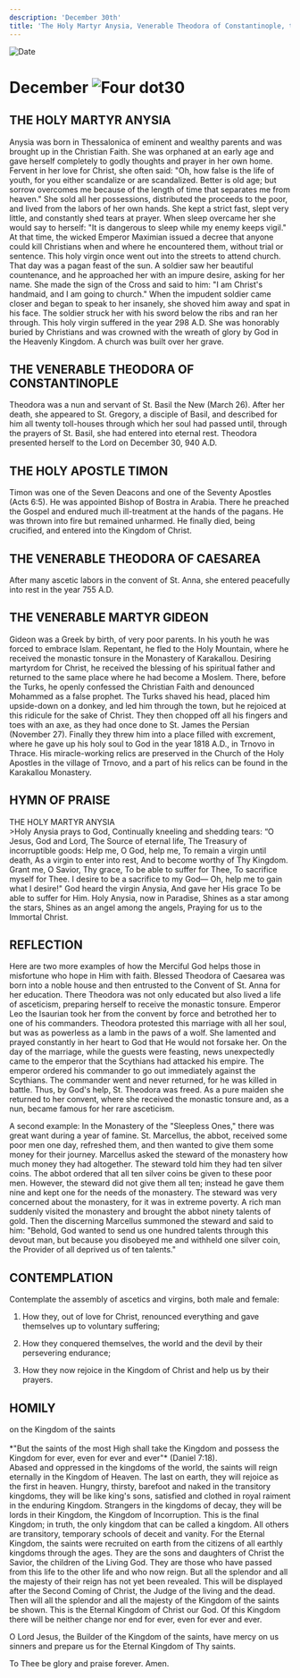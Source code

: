 ```yaml
---
description: 'December 30th'
title: 'The Holy Martyr Anysia, Venerable Theodora of Constantinople, the Holy Apostle Timon, Venerable Theodora of Caesarea, Venerable Martyr Gideon'
---
```


<CustomPaginator />
<RunningHead />

<Image src="/title-imprint.png" height={68} width={50} alt="Date" className="title-imprint"/>

# <div id="date">December <Image className="four-dot" src="/four-dot.png" height={15} width={15} alt="Four dot" />30</div>

## THE HOLY MARTYR ANYSIA

Anysia was born in Thessalonica of eminent and wealthy parents and was brought up in the Christian Faith. She was orphaned at an early age and gave herself completely to godly thoughts and prayer in her own home. Fervent in her love for Christ, she often said: "Oh, how false is the life of youth, for you either scandalize or are scandalized. Better is old age; but sorrow overcomes me because of the length of time that separates me from heaven." She sold all her possessions, distributed the proceeds to the poor, and lived from the labors of her own hands. She kept a strict fast, slept very little, and constantly shed tears at prayer. When sleep overcame her she would say to herself: "It is dangerous to sleep while my enemy keeps vigil." At that time, the wicked Emperor Maximian issued a decree that anyone could kill Christians when and where he encountered them, without trial or sentence. This holy virgin once went out into the streets to attend church. That day was a pagan feast of the sun. A soldier saw her beautiful countenance, and he approached her with an impure desire, asking for her name. She made the sign of the Cross and said to him: "I am Christ's handmaid, and I am going to church." When the impudent soldier came closer and began to speak to her insanely, she shoved him away and spat in his face. The soldier struck her with his sword below the ribs and ran her through. This holy virgin suffered in the year 298 A.D. She was honorably buried by Christians and was crowned with the wreath of glory by God in the Heavenly Kingdom. A church was built over her grave.

## THE VENERABLE THEODORA OF CONSTANTINOPLE

Theodora was a nun and servant of St. Basil the New (March 26). After her death, she appeared to St. Gregory, a disciple of Basil, and described for him all twenty toll-houses through which her soul had passed until, through the prayers of St. Basil, she had entered into eternal rest. Theodora presented herself to the Lord on December 30, 940 A.D.

## THE HOLY APOSTLE TIMON

Timon was one of the Seven Deacons and one of the Seventy Apostles (Acts 6:5). He was appointed Bishop of Bostra in Arabia. There he preached the Gospel and endured much ill-treatment at the hands of the pagans. He was thrown into fire but remained unharmed. He finally died, being crucified, and entered into the Kingdom of Christ. 

## THE VENERABLE THEODORA OF CAESAREA

After many ascetic labors in the convent of St. Anna, she entered peacefully into rest in the year 755 A.D.

## THE VENERABLE MARTYR GIDEON

Gideon was a Greek by birth, of very poor parents. In his youth he was forced to embrace Islam. Repentant, he fled to the Holy Mountain, where he received the monastic tonsure in the Monastery of Karakallou. Desiring martyrdom for Christ, he received the blessing of his spiritual father and returned to the same place where he had become a Moslem. There, before the Turks, he openly confessed the Christian Faith and denounced Mohammed as a false prophet. The Turks shaved his head, placed him upside-down on a donkey, and led him through the town, but he rejoiced at this ridicule for the sake of Christ. They then chopped off all his fingers and toes with an axe, as they had once done to St. James the Persian (November 27). Finally they threw him into a place filled with excrement, where he gave up his holy soul to God in the year 1818 A.D., in Trnovo in Thrace. His miracle-working relics are preserved in the Church of the Holy Apostles in the village of Trnovo, and a part of his relics can be found in the Karakallou Monastery.


## HYMN OF PRAISE
<div style={{textAlign:'center', color:'crimson', fontWeight:'bold'}}>
THE HOLY MARTYR ANYSIA
</div>
>Holy Anysia prays to God,  
Continually kneeling and shedding tears:  
“O Jesus, God and Lord,  
The Source of eternal life,  
The Treasury of incorruptible goods:  
Help me, O God, help me,  
To remain a virgin until death,  
As a virgin to enter into rest,  
And to become worthy of Thy Kingdom.  
Grant me, O Savior, Thy grace,  
To be able to suffer for Thee,  
To sacrifice myself for Thee.  
I desire to be a sacrifice to my God—  
Oh, help me to gain what I desire!"  
God heard the virgin Anysia,  
And gave her His grace  
To be able to suffer for Him.  
Holy Anysia, now in Paradise,  
Shines as a star among the stars,  
Shines as an angel among the angels,  
Praying for us to the Immortal Christ.  


## REFLECTION

Here are two more examples of how the Merciful God helps those in misfortune who hope in Him with faith. Blessed Theodora of Caesarea was born into a noble house and then entrusted to the Convent of St. Anna for her education. There Theodora was not only educated but also lived a life of asceticism, preparing herself to receive the monastic tonsure. Emperor Leo the Isaurian took her from the convent by force and betrothed her to one of his commanders. Theodora protested this marriage with all her soul, but was as powerless as a lamb in the paws of a wolf. She lamented and prayed constantly in her heart to God that He would not forsake her. On the day of the marriage, while the guests were feasting, news unexpectedly came to the emperor that the Scythians had attacked his empire. The emperor ordered his commander to go out immediately against the Scythians. The commander went and never returned, for he was killed in battle. Thus, by God's help, St. Theodora was freed. As a pure maiden she returned to her convent, where she received the monastic tonsure and, as a nun, became famous for her rare asceticism.

A second example: In the Monastery of the "Sleepless Ones," there was great want during a year of famine. St. Marcellus, the abbot, received some poor men one day, refreshed them, and then wanted to give them some money for their journey. Marcellus asked the steward of the monastery how much money they had altogether. The steward told him they had ten silver coins. The abbot ordered that all ten silver coins be given to these poor men. However, the steward did not give them all ten; instead he gave them nine and kept one for the needs of the monastery. The steward was very concerned about the monastery, for it was in extreme poverty. A rich man suddenly visited the monastery and brought the abbot ninety talents of gold. Then the discerning Marcellus summoned the steward and said to him: "Behold, God wanted to send us one hundred talents through this devout man, but because you disobeyed me and withheld one silver coin, the Provider of all deprived us of ten talents."


## CONTEMPLATION

Contemplate the assembly of ascetics and virgins, both male and female:

1. How they, out of love for Christ, renounced everything and gave themselves up to voluntary suffering;

2. How they conquered themselves, the world and the devil by their persevering endurance;

3. How they now rejoice in the Kingdom of Christ and help us by their prayers.


## HOMILY
<div style={{textAlign:'center', color:'crimson', fontWeight:'bold'}}>
on the Kingdom of the saints
</div>
<br />
<div style={{textAlign:'right'}}>
*"But the saints of the most High shall take the Kingdom and possess the Kingdom for ever, even for ever and ever"* (Daniel 7:18).
</div>
Abased and oppressed in the kingdoms of the world, the saints will reign eternally in the Kingdom of Heaven. The last on earth, they will rejoice as the first in heaven. Hungry, thirsty, barefoot and naked in the transitory kingdoms, they will be like king's sons, satisfied and clothed in royal raiment in the enduring Kingdom. Strangers in the kingdoms of decay, they will be lords in their Kingdom, the Kingdom of Incorruption. This is the final Kingdom; in truth, the only kingdom that can be called a kingdom. All others are transitory, temporary schools of deceit and vanity. For the Eternal Kingdom, the saints were recruited on earth from the citizens of all earthly kingdoms through the ages. They are the sons and daughters of Christ the Savior, the children of the Living God. They are those who have passed from this life to the other life and who now reign. But all the splendor and all the majesty of their reign has not yet been revealed. This will be displayed after the Second Coming of Christ, the Judge of the living and the dead. Then will all the splendor and all the majesty of the Kingdom of the saints be shown. This is the Eternal Kingdom of Christ our God. Of this Kingdom there will be neither change nor end for ever, even for ever and ever.

O Lord Jesus, the Builder of the Kingdom of the saints, have mercy on us sinners and prepare us for the Eternal Kingdom of Thy saints.

To Thee be glory and praise forever. Amen.